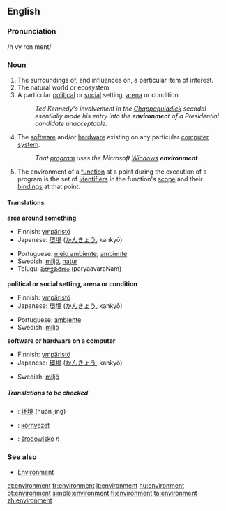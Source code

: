 ==English==

===Pronunciation===
/n vy ron ment/

===Noun===
{{en-noun}}

# The surroundings of, and influences on, a particular item of interest.
# The natural world or ecosystem.
#A particular [[political]] or [[social]] setting, [[arena]] or condition.
#:''Ted Kennedy's involvement in the [[Chappaquiddick]] scandal esentially made his entry into the '''environment''' of a Presidential candidate unacceptable.''
# {{cattag|computing}} The [[software]] and/or [[hardware]] existing on any particular [[computer]] [[system]].
#:''That [[program]] uses the Microsoft [[Windows]] '''environment'''.''
# {{complang}} The environment of a [[function]] at a point during the execution of a program is the set of [[identifiers]] in the function's [[scope]] and their [[bindings]] at that point.

====Translations====
'''area around something'''
{{top}}
*Finnish: [[ympäristö]]
*Japanese: [[環境]] ([[かんきょう]], kankyō)
{{mid}}
*Portuguese: [[meio ambiente]]; [[ambiente]]
*Swedish: [[miljö]], [[natur]]
*Telugu: [[పర్యావరణం]] (paryaavaraNam)
{{bottom}}

'''political or social setting, arena or condition'''
{{top}}
*Finnish: [[ympäristö]]
*Japanese: [[環境]] ([[かんきょう]], kankyō)
{{mid}}
*Portuguese: [[ambiente]]
*Swedish: [[miljö]]
{{bottom}}

'''software or hardware on a computer'''
{{top}}
*Finnish: [[ympäristö]]
*Japanese: [[環境]] ([[かんきょう]], kankyō)
{{mid}}
*Swedish: [[miljö]]
{{bottom}}

=====Translations to be checked===== 
<!--Remove this section once all of the translations below have been moved into the tables above.--> 
{{checktrans}}
*{{ttbc|Chinese}}: [[环境]] (huán jìng)
*{{ttbc|Hungarian}}: [[környezet]]
*{{ttbc|Polish}}: [[środowisko]] ''n''

===See also===
*[[Environment]]

[[et:environment]]
[[fr:environment]]
[[it:environment]]
[[hu:environment]]
[[pt:environment]]
[[simple:environment]]
[[fi:environment]]
[[ta:environment]]
[[zh:environment]]